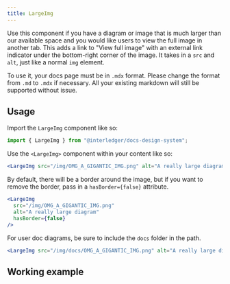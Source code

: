 ```yaml
---
title: LargeImg
---
```



Use this component if you have a diagram or image that is much larger than our available space and you would like users to view the full image in another tab. This adds a link to "View full image" with an external link indicator under the bottom-right corner of the image. It takes in a `src` and `alt`, just like a normal `img` element.

To use it, your docs page must be in `.mdx` format. Please change the format from `.md` to `.mdx` if necessary. All your existing markdown will still be supported without issue.

## Usage

Import the `LargeImg` component like so:

```jsx
import { LargeImg } from "@interledger/docs-design-system";
```

Use the `<LargeImg>` component within your content like so:

```jsx
<LargeImg src="/img/OMG_A_GIGANTIC_IMG.png" alt="A really large diagram" />
```

By default, there will be a border around the image, but if you want to remove the border, pass in a `hasBorder={false}` attribute.

```jsx
<LargeImg
  src="/img/OMG_A_GIGANTIC_IMG.png"
  alt="A really large diagram"
  hasBorder={false}
/>
```

For user doc diagrams, be sure to include the `docs` folder in the path.

```jsx
<LargeImg src="/img/docs/OMG_A_GIGANTIC_IMG.png" alt="A really large diagram" />
```

## Working example

<LargeImg
  src="/img/diagram-wm-overview.png"
  alt="Overview diagram of Web Monetization"
/>
